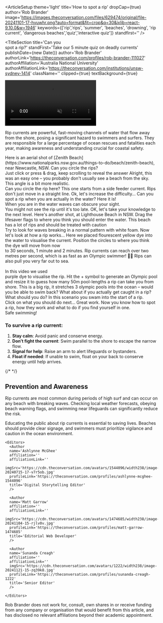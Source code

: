 
<ArticleSetup
  theme='light'
  title='How to spot a rip'
  dropCap={true}
  author='Rob Brander'
  image='https://images.theconversation.com/files/629474/original/file-20241101-17-hvuwhr.png?auto=format&fit=crop&q=30&ixlib=react-9.10.0&w=1946'
  keywords={['rip','rips', 'summer', 'beaches', 'drowning', 'rip current', 'dangerous beaches','quiz','interactive quiz']}
  standfirst=''
/>

<TitleSection
  title='Can you <br/> spot a rip?'
  standFirst='Take our 5 minute quiz on deadly currents'
  publishDate={new Date()}
  author='Rob Brander'
  authorLink='https://theconversation.com/profiles/rob-brander-111027'
  authorAffiliation='Australia National University'
  authorAffiliationLink='https://theconversation.com/institutions/unsw-sydney-1414'
  className=''
  clipped={true}
  textBackground={true}
>
  <video
    id='title_video'
    playsInline
    muted
    autoPlay
    loop
    src='titleVideo.webm'
    className='h-full w-full object-cover object-bottom'
  />
</TitleSection>

Rip currents are powerful, fast-moving channels of water that flow away from the shore, posing a significant hazard to swimmers and surfers. They are responsible for a large percentage of ocean rescues and fatalities each year, making awareness and understanding crucial for coastal safety.

<ScrollSection pinType='pin_clipped' className='my-12'>
  <ScrollBackground>
  <Picture
      src='https://images.theconversation.com/files/634718/original/file-20241127-15-5rghif.jpg'
      loading='eager'
      className='full_screen_media make_visible grid'
      imgClassName=' aspect-[4/3]'
      caption=''
      source=''
      sourceLink=''
      alt='Zenith Beach near Newcastle, NSW'
      focalPoint={{
        mobile: { x: 0.5, y: 0.5 },
        tablet: { x: 0.5, y: 0.5 },
        tabletLandscape: { x: 0.5, y: 0.5 },
        laptop: { x: 0.5, y: 0.5 },
        desktop: { x: 0.5, y: 0.5 }
      }}
    />
    <div className='full_screen_media content-center bg-neutral-50'>
      <QuizOne />
    </div>
    <div className='full_screen_media content-center bg-neutral-50'>
      <QuizTwo />
    </div>
    <div className='full_screen_media content-center bg-neutral-50'>
      <QuizThree />
    </div>
    <Picture
      src='https://images.theconversation.com/files/634719/original/file-20241127-15-e3i137.jpg'
      loading='eager'
      className='full_screen_media  grid'
      imgClassName=' aspect-[4/3]'
      caption=''
      source=''
      sourceLink=''
      alt='Zenith Beach near Newcastle, NSW'
      focalPoint={{
        mobile: { x: 0.5, y: 0.5 },
        tablet: { x: 0.5, y: 0.5 },
        tabletLandscape: { x: 0.5, y: 0.5 },
        laptop: { x: 0.5, y: 0.5 },
        desktop: { x: 0.5, y: 0.5 }
      }}
    />
    <div className='full_screen_media content-center bg-neutral-50'>
      <QuizFour />
    </div>
    <div className='full_screen_media content-center bg-neutral-50'>
      <QuizFive />
    </div>
    <div className='full_screen_media content-center bg-neutral-50'>
      <QuizSix />
    </div>
    <div className='full_screen_media content-center bg-neutral-50'>
      <QuizSeven />
    </div>
  </ScrollBackground>
  <ScrollForeground>
    <ScrollTextChapter className='mt-[20vh] pointer-events-auto' position='center' id={'quiz1-step'}>
      Here is an aerial shot of [Zenith Beach](https://www.nationalparks.nsw.gov.au/things-to-do/beach/zenith-beach), near Newcastle, NSW.
    </ScrollTextChapter>
    <ScrollTextChapter step='step' position='center' className='mb-[50vh]'>
    Can you circle the rips? <br/>
    <span className='text-xs bg-neutral-400 py-1 px-2 rounded-md shadow-md'>Just click or press & drag, keep scrolling to reveal the answer</span>
    </ScrollTextChapter>
    <ScrollTextChapter position='center' id={'quizOneAnswerStep'} className='answerStep'>
      Alright, this was an easy one – you probably don't usually see a beach from the sky.
    </ScrollTextChapter>
    <ScrollTextChapter step='step' position='center' className='mb-[50vh]'>
      This angle is a bit more realistic. <br/>
      Can you circle the rip here?
    </ScrollTextChapter>
    <ScrollTextChapter position='center' id={'quizTwoAnswerStep'} className='answerStep'>
    This one starts from a side feeder current. Rips don't just move in a straight line.
    </ScrollTextChapter>
    <ScrollTextChapter position='center' >
    Ok, let's increase the difficulty...
    </ScrollTextChapter>
    <ScrollTextChapter step='step' position='center' className='mb-[50vh]'>
      Can you spot a rip when you are actually <span className="font-bold underline [font-size:larger]">in</span> the water?
    </ScrollTextChapter>
    <ScrollTextChapter position='center' id={'quizThreeAnswerStep'} className='answerStep'>
      Here it is!<br/> When you are in the water waves can obscure your sight.<br/> You might not see the rip until it's too late.
    </ScrollTextChapter>
    <ScrollTextChapter position='center' >
      OK, let's take your knowledge to the next level.
    </ScrollTextChapter>
    <ScrollTextChapter step='step' position='center' id={'quizFour-step'}>
      Here's another shot, at Lighthouse Beach in NSW.
    </ScrollTextChapter>
    <ScrollTextChapter step='step' position='center' className='mb-[50vh]'>
      Drag the lifesaver flags to where you think you should enter the water.
    </ScrollTextChapter>
    <ScrollTextChapter position='center' id={'quizFourAnswerStep'} className='answerStep'>
      This beach has a lot of rips and should be treated with caution<br/>
      Try to look for waves breaking in a normal pattern with white foam.
    </ScrollTextChapter>
    <ScrollTextChapter position='center' >
      Now let's look at how a rip works...
    </ScrollTextChapter>
    <ScrollTextChapter step='step' position='center'>
      Here we placed flourescent <span className="inline-block w-max bg-[#d2f536] py-1 px-2 rounded-md text-black">yellow dye</span> into the water to visualise the current.
    </ScrollTextChapter>
    <ScrollTextChapter position='center' id={'quizFive-step-2'} className='mb-[50vh]'>
      Position the circles to where you think <br/>
      the dye will move from <span className="inline-block w-max bg-red-50 text-red-900 py-1 px-2 rounded-md my-1">now</span> <br/>
      to <span className="my-1 inline-block w-max bg-red-200 py-1 px-2 rounded-md text-red-900">30 seconds</span>, <span className="my-1 inline-block w-max bg-red-400 py-1 px-2 rounded-md">1 minute</span> and <span className="my-1 inline-block w-max bg-red-600 py-1 px-2 rounded-md">2 minutes</span>.
    </ScrollTextChapter>
    <ScrollTextChapter position='center' id={'quizFiveAnswerStep'} className='answerStep md:w-3/5'>
      Rip currents can reach over two metres per second, which is as fast as an Olympic swimmer! <span className='text-3xl leading-none'>🏊‍♀️</span>
    </ScrollTextChapter>
    <ScrollTextChapter step='step' position='center' className='md:w-3/5'>
      Rips can also pull you very far out to sea.<br/><br/>In this video we used<br/><span className="inline-block w-max bg-[#694756] py-1 px-2 rounded-md">purple dye</span> to visualise the rip.
    </ScrollTextChapter>
    <ScrollTextChapter position='center' id={'quizSix-step'} className='mb-[50vh]'>
      Hit the <span className='my-1 inline-block bg-blue-400/50 py-1 px-2 rounded-full text-2xl w-10 h-10 text-black font-bold aspect-square border leading-0'>+</span> symbol to generate an Olympic pool and resize it to guess how many <span className='my-1 inline-block w-max bg-blue-600 py-1 px-2 rounded-md'>50m pool-lengths</span> a rip can take you from shore.
    </ScrollTextChapter>
    <ScrollTextChapter  position='center' id={'quizSixAnswerStep'} className='answerStep'>
    This is a big rip, it stretches <span className="inline-block w-max bg-blue-600 py-1 px-2 rounded-md">3 olympic pools</span> into the ocean – would you be able to swim back?
    </ScrollTextChapter>
    <ScrollTextChapter step='step' position='center' >
      What about if you actually get caught in a rip? What should you do?
    </ScrollTextChapter>
    <ScrollTextChapter id={'quizSeven-step'} position='center mb-[50vh]' >
      In this scenario you swam into the start of a rip.<br/>
      Click on what you should do next...
    </ScrollTextChapter>
    <ScrollTextChapter position='center mb-[50vh]' >
      Great work. Now you know how to spot a rip, how they work and what to do if you find yourself in one.<br/>
      Safe swimming!
    </ScrollTextChapter>
  </ScrollForeground>
</ScrollSection>

### To survive a rip current:

1. **Stay calm**: Avoid panic and conserve energy.
2. **Don’t fight the current**: Swim parallel to the shore to escape the narrow flow.
3. **Signal for help**: Raise an arm to alert lifeguards or bystanders.
4. **Float if needed**: If unable to swim, float on your back to conserve energy until help arrives.

{/* <QuizEight /> */}

## Prevention and Awareness

Rip currents are most common during periods of high surf and can occur on any beach with breaking waves. Checking local weather forecasts, obeying beach warning flags, and swimming near lifeguards can significantly reduce the risk.

Educating the public about rip currents is essential to saving lives. Beaches should provide clear signage, and swimmers must prioritize vigilance and caution in the ocean environment.

<AuthorSection>
  <Editorial>
    <Authors>
      <Author
      name='Rob Brander'
      affiliation='School of Biological, Earth & Environmental Sciences, UNSW Sydney'
      affiliationLink='https://theconversation.com/institutions/unsw-sydney-1414'
      imgSrc='https://cdn.theconversation.com/avatars/111027/width238/image-20200702-111359-80z6l6.jpg'
      profileLink='https://theconversation.com/profiles/rob-brander-111027'
      title='Professor'
      />
    </Authors>

    <Editors>
      <Author
      name='Ashlynne McGhee'
      affiliation=''
      affiliationLink=''
      imgSrc='https://cdn.theconversation.com/avatars/1544096/width238/image-20240715-17-v7r5ob.jpg'
      profileLink='https://theconversation.com/profiles/ashlynne-mcghee-1544096'
      title='Digital Storytelling Editor'
      />

      <Author
      name='Matt Garrow'
      affiliation=''
      affiliationLink=''
      imgSrc='https://cdn.theconversation.com/avatars/1474685/width238/image-20241104-15-rjlv0v.jpg'
      profileLink='https://theconversation.com/profiles/matt-garrow-1474685'
      title='Editorial Web Developer'
      />

      <Author
      name='Sunanda Creagh'
      affiliation=''
      affiliationLink=''
      imgSrc='https://cdn.theconversation.com/avatars/1222/width238/image-20241121-15-zq39k8.jpg'
      profileLink='https://theconversation.com/profiles/sunanda-creagh-1222'
      title='Senior Editor'
      />

    </Editors>

  </Editorial>

  <Disclosures>
    Rob Brander does not work for, consult, own shares in or receive funding from any company or organisation that would
    benefit from this article, and has disclosed no relevant affiliations beyond their academic appointment.
  </Disclosures>
</AuthorSection>


